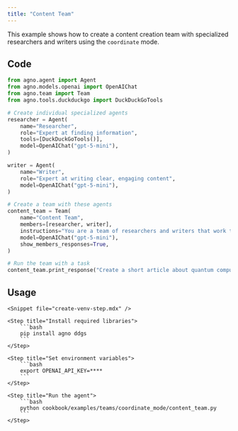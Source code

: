 ```yaml
---
title: "Content Team"
---
```


This example shows how to create a content creation team with specialized researchers and writers using the `coordinate` mode.

## Code

```python cookbook/examples/teams/coordinate_mode/content_team.py
from agno.agent import Agent
from agno.models.openai import OpenAIChat
from agno.team import Team
from agno.tools.duckduckgo import DuckDuckGoTools

# Create individual specialized agents
researcher = Agent(
    name="Researcher",
    role="Expert at finding information",
    tools=[DuckDuckGoTools()],
    model=OpenAIChat("gpt-5-mini"),
)

writer = Agent(
    name="Writer",
    role="Expert at writing clear, engaging content",
    model=OpenAIChat("gpt-5-mini"),
)

# Create a team with these agents
content_team = Team(
    name="Content Team",
    members=[researcher, writer],
    instructions="You are a team of researchers and writers that work together to create high-quality content.",
    model=OpenAIChat("gpt-5-mini"),
    show_members_responses=True,
)

# Run the team with a task
content_team.print_response("Create a short article about quantum computing")
```

## Usage

<Steps>

    <Snippet file="create-venv-step.mdx" />

    <Step title="Install required libraries">
        ```bash
        pip install agno ddgs
        ```
    </Step>

    <Step title="Set environment variables">
        ```bash
        export OPENAI_API_KEY=****
        ```
    </Step>

    <Step title="Run the agent">
        ```bash
        python cookbook/examples/teams/coordinate_mode/content_team.py
        ```
    </Step>

</Steps>